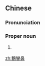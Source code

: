 {{also|鹅銮鼻}}
==Chinese==
{{zh-forms|s=鹅銮鼻|alt=鵞鑾鼻}}
{{wikipedia|lang=zh}}

===Pronunciation===
{{zh-pron
|m=Éluánbí
|c=ngo4 lyun4 bei6
|mn=Gô-loân-phīⁿ
|cat=pn
}}

===Proper noun===
{{zh-proper noun}}

# {{w|Cape Eluanbi}} {{gloss|southernmost point of mainland Taiwan}}

{{zh-cat|Taiwan}}

[[zh:鵝鑾鼻]]